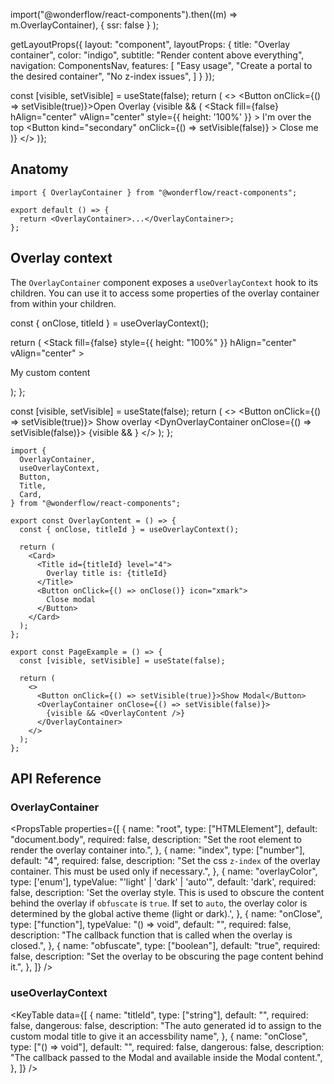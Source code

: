 
  import("@wonderflow/react-components").then((m) => m.OverlayContainer),
  { ssr: false }
);

  getLayoutProps({
    layout: "component",
    layoutProps: {
      title: "Overlay container",
      color: "indigo",
      subtitle: "Render content above everything",
      navigation: ComponentsNav,
      features: [
        "Easy usage",
        "Create a portal to the desired container",
        "No z-index issues",
      ]
    }
  });

  const [visible, setVisible] = useState(false);
  return (
    <>
      <Button onClick={() => setVisible(true)}>Open Overlay</Button>
      {visible && (
        <OverlayContainer>
          <Stack
            fill={false}
            hAlign="center"
            vAlign="center"
            style={{ height: '100%' }}
          >
            I'm over the top
            <Button
              kind="secondary"
              onClick={() => setVisible(false)}
            >
              Close me
            </Button>
          </Stack>
        </OverlayContainer>
      )}
    </>
)};

<LiveArea direction="row">
  <Example />
</LiveArea>

## Anatomy

```tsx lines="1,4"
import { OverlayContainer } from "@wonderflow/react-components";

export default () => {
  return <OverlayContainer>...</OverlayContainer>;
};
```

## Overlay context

The `OverlayContainer` component exposes a `useOverlayContext` hook to its children. You can use it to access some properties of the overlay container from within your children.

  const { onClose, titleId } = useOverlayContext();

  return (
    <Stack
      fill={false}
      style={{ height: "100%" }}
      hAlign="center"
      vAlign="center"
    >
      <Stack
        fill={false}
        direction="row"
        vAlign="center"
        columnGap={48}
      >
        <Title id={titleId} level="4">
          Overlay title is: {titleId}
        </Title>
        <IconButton
          onClick={onClose}
          icon="xmark"
          aria-label="Close overlay"
        />
      </Stack>
      <p>My custom content</p>
    </Stack>
  );
};

  const [visible, setVisible] = useState(false);
  return (
    <>
      <Button onClick={() => setVisible(true)}>
        Show overlay
      </Button>
      <DynOverlayContainer onClose={() => setVisible(false)}>
        {visible && <OverlayContent />}
      </DynOverlayContainer>
    </>
  );
};

<LiveArea>
  <CustomOverlay />
</LiveArea>

```tsx lines="1-7,10,13-20,25,28-33"
import {
  OverlayContainer,
  useOverlayContext,
  Button,
  Title,
  Card,
} from "@wonderflow/react-components";

export const OverlayContent = () => {
  const { onClose, titleId } = useOverlayContext();

  return (
    <Card>
      <Title id={titleId} level="4">
        Overlay title is: {titleId}
      </Title>
      <Button onClick={() => onClose()} icon="xmark">
        Close modal
      </Button>
    </Card>
  );
};

export const PageExample = () => {
  const [visible, setVisible] = useState(false);

  return (
    <>
      <Button onClick={() => setVisible(true)}>Show Modal</Button>
      <OverlayContainer onClose={() => setVisible(false)}>
        {visible && <OverlayContent />}
      </OverlayContainer>
    </>
  );
};
```

## API Reference

### OverlayContainer

<PropsTable
  properties={[
    {
      name: "root",
      type: ["HTMLElement"],
      default: "document.body",
      required: false,
      description: "Set the root element to render the overlay container into.",
    },
    {
      name: "index",
      type: ["number"],
      default: "4",
      required: false,
      description: "Set the css `z-index` of the overlay container. This must be used only if necessary.",
    },
    {
      name: "overlayColor",
      type: ['enum'],
      typeValue: "'light' | 'dark' | 'auto'",
      default: 'dark',
      required: false,
      description:
        'Set the overlay style. This is used to obscure the content behind the overlay if `obfuscate` is `true`. If set to `auto`, the overlay color is determined by the global active theme (light or dark).',
    },
    {
      name: "onClose",
      type: ["function"],
      typeValue: "() => void",
      default: "",
      required: false,
      description:
        "The callback function that is called when the overlay is closed.",
    },
    {
      name: "obfuscate",
      type: ["boolean"],
      default: "true",
      required: false,
      description: "Set the overlay to be obscuring the page content behind it.",
    },
  ]}
/>

### useOverlayContext

<KeyTable
  data={[
    {
      name: "titleId",
      type: ["string"],
      default: "",
      required: false,
      dangerous: false,
      description:
        "The auto generated id to assign to the custom modal title to give it an accessbility name",
    },
    {
      name: "onClose",
      type: ["() => void"],
      default: "",
      required: false,
      dangerous: false,
      description:
        "The callback passed to the Modal and available inside the Modal content.",
    },
  ]}
/>
